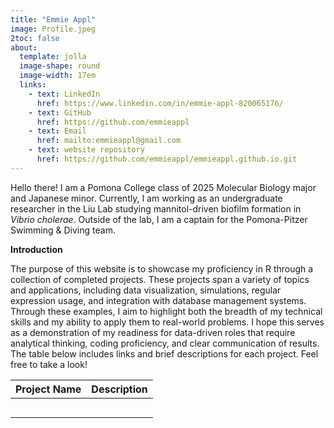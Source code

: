 ```yaml
---
title: "Emmie Appl"
image: Profile.jpeg
2toc: false
about: 
  template: jolla
  image-shape: round
  image-width: 17em
  links:
    - text: LinkedIn
      href: https://www.linkedin.com/in/emmie-appl-820065176/
    - text: GitHub
      href: https://github.com/emmieappl
    - text: Email
      href: mailto:emmieappl@gmail.com
    - text: website repository
      href: https://github.com/emmieappl/emmieappl.github.io.git
---
```


Hello there! I am a Pomona College class of 2025 Molecular Biology major and Japanese minor. Currently, I am working as an undergraduate researcher in the Liu Lab studying mannitol-driven biofilm formation in *Vibrio cholerae*. Outside of the lab, I am a captain for the Pomona-Pitzer Swimming & Diving team.

**Introduction**

The purpose of this website is to showcase my proficiency in R through a collection of completed projects. These projects span a variety of topics and applications, including data visualization, simulations, regular expression usage, and integration with database management systems. Through these examples, I aim to highlight both the breadth of my technical skills and my ability to apply them to real-world problems. I hope this serves as a demonstration of my readiness for data-driven roles that require analytical thinking, coding proficiency, and clear communication of results. The table below includes links and brief descriptions for each project. Feel free to take a look!

| Project Name | Description |
|--------------|-------------|
|              |             |
|              |             |
|              |             |
|              |             |
|              |             |
